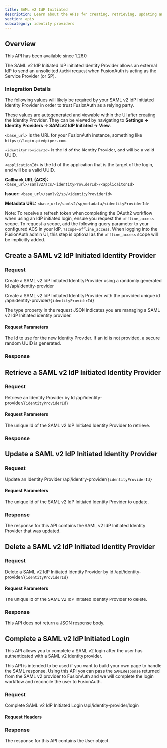 ```yaml
---
title: SAML v2 IdP Initiated
description: Learn about the APIs for creating, retrieving, updating and deleting SAML v2 IdP Initiated identity providers.
section: apis
subcategory: identity providers
---
```



<PremiumEditionBlurb idp_since="12600" idp_display_name="SAML v2 IdP Initiated" />

## Overview

<Aside type="version">
This API has been available since 1.26.0
</Aside>

The SAML v2 IdP Initiated IdP initiated Identity Provider allows an external IdP to send an unsolicited `AuthN` request when FusionAuth is acting as the Service Provider (or SP).

### Integration Details

The following values will likely be required by your SAML v2 IdP Initiated Identity Provider in order to trust FusionAuth as a relying party.

These values are autogenerated and viewable within the UI after creating the Identity Provider. They can be viewed by navigating to <strong>Settings -> Identity Providers -> SAMLv2 IdP Initiated -> View</strong>.

`<base_url>` is the URL for your FusionAuth instance, something like `https://login.piedpiper.com`.

`<identityProviderId>` is the Id of the Identity Provider, and will be a valid UUID.

`<applicationId>` is the Id of the application that is the target of the login, and will be a valid UUID.

**Callback URL (ACS):**
`<base_url>/samlv2/acs/<identityProviderId>/<applicaitonId>`

**Issuer:**
`<base_url>/samlv2/sp/<identityProviderId>`

**Metadata URL:**
`<base_url>/samlv2/sp/metadata/<identityProviderId>`

Note: To receive a refresh token when completing the OAuth2 workflow when using an IdP initiated login, ensure you request the `offline_access` scope. To request a scope, add the following query parameter to your configured ACS in your IdP, `?scope=offline_access`. When logging into the FusionAuth admin UI, this step is optional as the `offline_access` scope will be implicitly added.

## Create a SAML v2 IdP Initiated Identity Provider

### Request

<APIAuthentication icon="lock">Create a SAML v2 IdP Initiated Identity Provider using a randomly generated Id</APIAuthentication>
<APIURI method="POST">/api/identity-provider</APIURI>

<APIAuthentication icon="lock">Create a SAML v2 IdP Initiated Identity Provider with the provided unique id</APIAuthentication>
<APIURI method="POST">/api/identity-provider/`{identityProviderId}`</APIURI>

The <InlineField>type</InlineField> property in the request JSON indicates you are managing a SAML v2 IdP Initiated identity provider.

#### Request Parameters

<APIBlock>
  <APIField name="identityProviderId" type="UUID" optional defaults="secure random UUID">
    The Id to use for the new Identity Provider. If an id is not provided, a secure random UUID is generated.
  </APIField>
</APIBlock>

<Samlv2RequestBody idp_display_name={idp_display_name}
                   idp_since={idp_since}
                   idp_linking_strategy={idp_linking_strategy}
                   samlv2_idp_initiated={samlv2_idp_initiated} />

### Response

<StandardPostResponseCodes never_search_error />

<Samlv2ResponseBody idp_display_name={idp_display_name}
                    idp_since={idp_since}
                    idp_linking_strategy={idp_linking_strategy}
                    samlv2_idp_initiated={samlv2_idp_initiated} />

## Retrieve a SAML v2 IdP Initiated Identity Provider

### Request
<APIAuthentication icon="lock">Retrieve an Identity Provider by Id</APIAuthentication>
<APIURI method="GET">/api/identity-provider/`{identityProviderId}`</APIURI>

#### Request Parameters

<APIBlock>
  <APIField name="identityProviderId" type="UUID" required>
    The unique Id of the SAML v2 IdP Initiated Identity Provider to retrieve.
  </APIField>
</APIBlock>

### Response

<StandardGetResponseCodes never_search_error />

<Samlv2ResponseBody idp_display_name={idp_display_name}
                    idp_since={idp_since}
                    idp_linking_strategy={idp_linking_strategy}
                    samlv2_idp_initiated={samlv2_idp_initiated}/>

## Update a SAML v2 IdP Initiated Identity Provider

<GenericUpdateExplanationFragment capitalized_object_name="SAML v2 IdP Initiated Identity Provider" />

### Request

<APIAuthentication icon="lock">Update an Identity Provider</APIAuthentication>
<APIURI method="PUT">/api/identity-provider/`{identityProviderId}`</APIURI>

<PatchSupport api_endpoint="/api/identity-provider/`{identityProviderId}`" />

#### Request Parameters

<APIBlock>
  <APIField name="identityProviderId" type="UUID" required>
    The unique Id of the SAML v2 IdP Initiated Identity Provider to update.
  </APIField>
</APIBlock>

<Samlv2RequestBody idp_display_name={idp_display_name}
                   idp_since={idp_since}
                   idp_linking_strategy={idp_linking_strategy}
                   samlv2_idp_initiated={samlv2_idp_initiated}/>

### Response

The response for this API contains the SAML v2 IdP Initiated Identity Provider that was updated.

<StandardPutResponseCodes never_search_error />

<Samlv2ResponseBody idp_display_name={idp_display_name}
                    idp_since={idp_since}
                    idp_linking_strategy={idp_linking_strategy}
                    samlv2_idp_initiated={samlv2_idp_initiated}/>

## Delete a SAML v2 IdP Initiated Identity Provider

### Request

<APIAuthentication icon="lock">Delete a SAML v2 IdP Initiated Identity Provider by Id</APIAuthentication>
<APIURI method="DELETE">/api/identity-provider/`{identityProviderId}`</APIURI>

#### Request Parameters

<APIBlock>
  <APIField name="identityProviderId" type="UUID" required>
    The unique Id of the SAML v2 IdP Initiated Identity Provider to delete.
  </APIField>
</APIBlock>

### Response

This API does not return a JSON response body.

<StandardDeleteResponseCodes never_search_error />

## Complete a SAML v2 IdP Initiated Login

This API allows you to complete a SAML v2 login after the user has authenticated with a SAML v2 identity provider.

This API is intended to be used if you want to build your own page to handle the SAML response. Using this API you can pass the `SAMLResponse` returned from the SAML v2 provider to FusionAuth and we will complete the login workflow and reconcile the user to FusionAuth.

<SamlCompleteUserRegistration />

### Request

<APIAuthentication icon="unlock">Complete SAML v2 IdP Initiated Login</APIAuthentication>
<APIURI method="POST">/api/identity-provider/login</APIURI>

#### Request Headers

<APIBlock>
  <XForwardedForHeader />
  <XFusionauthTenantIdHeaderScopedOperationRowOnly />
</APIBlock>

<IdentityProviderLoginRequestBody idp_display_name={idp_display_name}
                                  idp_since={idp_since}
                                  idp_linking_strategy={idp_linking_strategy}/>

### Response

The response for this API contains the User object.

<IdentityProviderLoginResponseBody idp_display_name={idp_display_name}
                                   idp_since={idp_since}
                                   idp_linking_strategy={idp_linking_strategy}/>
